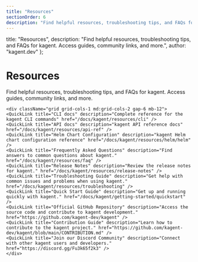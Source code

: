 ```yaml
---
title: "Resources"
sectionOrder: 6
description: "Find helpful resources, troubleshooting tips, and FAQs for kagent. Access guides, community links, and more."
---
```


  title: "Resources",
  description: "Find helpful resources, troubleshooting tips, and FAQs for kagent. Access guides, community links, and more.",
  author: "kagent.dev"
};


<div className="max-w-3xl mx-auto">
    <div className="text-center mb-12">
    <h1 className="text-4xl font-bold mb-4">Resources</h1>
    <p className="text-xl text-gray-400 mb-8">Find helpful resources, troubleshooting tips, and FAQs for kagent. Access guides, community links, and more.</p>
    </div>

    <div className="grid grid-cols-1 md:grid-cols-2 gap-6 mb-12">
    <QuickLink title="CLI docs" description="Complete reference for the kagent CLI commands" href="/docs/kagent/resources/cli" />
    <QuickLink title="API docs" description="kagent API reference docs" href="/docs/kagent/resources/api-ref" />
    <QuickLink title="Helm Chart Configuration" description="kagent Helm chart configuration reference" href="/docs/kagent/resources/helm/helm" />
    <QuickLink title="Frequently Asked Questions" description="Find answers to common questions about kagent." href="/docs/kagent/resources/faq" />
    <QuickLink title="Release Notes" description="Review the release notes for kagent." href="/docs/kagent/resources/release-notes" />
    <QuickLink title="Troubleshooting Guide" description="Get help with common issues and problems when using kagent." href="/docs/kagent/resources/troubleshooting" />
    <QuickLink title="Quick Start Guide" description="Get up and running quickly with kagent." href="/docs/kagent/getting-started/quickstart" />
    <QuickLink title="Official GitHub Repository" description="Access the source code and contribute to kagent development." href="https://github.com/kagent-dev/kagent" />
    <QuickLink title="Contribution Guide" description="Learn how to contribute to the kagent project." href="https://github.com/kagent-dev/kagent/blob/main/CONTRIBUTION.md" />
    <QuickLink title="Join our Discord Community" description="Connect with other kagent users and developers." href="https://discord.gg/Fu3k65f2k3" />
    </div>
</div> 